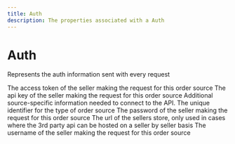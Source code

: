 ```yaml
---
title: Auth
description: The properties associated with a Auth
---
```


Auth
===============================================
Represents the auth information sent with every request


<Reference>
  <Field name="access_token" type="string" nullable={true}>
    <Description>
      The access token of the seller making the request for this order source
    </Description>
  </Field>
  <Field name="api_key" type="string" nullable={true}>
    <Description>
      The api key of the seller making the request for this order source
    </Description>
  </Field>
  <Field name="connection_context" type="any" nullable={true}>
    <Description>
      Additional source-specific information needed to connect to the API.
    </Description>
  </Field>
  <Field name="order_source_api_code" type="string" nullable={false}>
    <Description>
      The unique identifier for the type of order source
    </Description>
  </Field>
  <Field name="password" type="string" nullable={true}>
    <Description>
      The password of the seller making the request for this order source
    </Description>
  </Field>
  <Field name="url" type="string" nullable={true}>
    <Description>
      The url of the sellers store, only used in cases where the 3rd party api can be hosted on a seller by seller basis
    </Description>
  </Field>
  <Field name="username" type="string" nullable={true}>
    <Description>
      The username of the seller making the request for this order source
    </Description>
  </Field>
</Reference>
